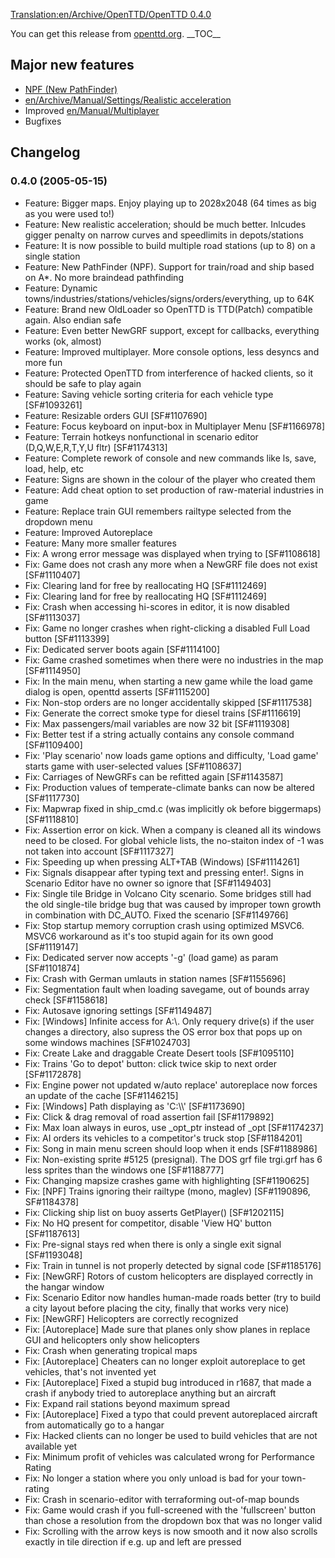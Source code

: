 [[Translation:en/Archive/OpenTTD/OpenTTD 0.4.0]]

{{en/Archive/OpenTTD/Navigation}}
{{en/Archive/OpenTTD/NaviPrevNext|prev=en/Archive/OpenTTD/OpenTTD 0.3.6|next=en/Archive/OpenTTD/OpenTTD 0.4.0.1|date=2005-05-15}}

You can get this release from [http://www.openttd.org/download-stable/0.4.0.1 openttd.org].
__TOC__

==Major new features==
* [[en/Archive/Manual/Settings/New global pathfinding| NPF (New PathFinder)]]
* [[en/Archive/Manual/Settings/Realistic acceleration]]
* Improved [[en/Manual/Multiplayer]]
* Bugfixes

==Changelog==
===0.4.0 (2005-05-15)===
* Feature: Bigger maps. Enjoy playing up to 2028x2048 (64 times as big as you were used to!)
* Feature: New realistic acceleration; should be much better. Inlcudes gigger penalty on narrow curves and speedlimits in depots/stations
* Feature: It is now possible to build multiple road stations (up to 8) on a single station
* Feature: New PathFinder (NPF). Support for train/road and ship based on A*. No more braindead pathfinding
* Feature: Dynamic towns/industries/stations/vehicles/signs/orders/everything, up to 64K
* Feature: Brand new OldLoader so OpenTTD is TTD(Patch) compatible again. Also endian safe
* Feature: Even better NewGRF support, except for callbacks, everything works (ok, almost)
* Feature: Improved multiplayer. More console options, less desyncs and more fun
* Feature: Protected OpenTTD from interference of hacked clients, so it should be safe to play again
* Feature: Saving vehicle sorting criteria for each vehicle type [SF#1093261]
* Feature: Resizable orders GUI [SF#1107690]
* Feature: Focus keyboard on input-box in Multiplayer Menu [SF#1166978]
* Feature: Terrain hotkeys nonfunctional in scenario editor (D,Q,W,E,R,T,Y,U fltr) [SF#1174313]
* Feature: Complete rework of console and new commands like ls, save, load, help, etc
* Feature: Signs are shown in the colour of the player who created them
* Feature: Add cheat option to set production of raw-material industries in game
* Feature: Replace train GUI remembers railtype selected from the dropdown menu
* Feature: Improved Autoreplace
* Feature: Many more smaller features
* Fix: A wrong error message was displayed when trying to [SF#1108618]
* Fix: Game does not crash any more when a NewGRF file does not exist [SF#1110407]
* Fix: Clearing land for free by reallocating HQ [SF#1112469]
* Fix: Clearing land for free by reallocating HQ [SF#1112469]
* Fix: Crash when accessing hi-scores in editor, it is now disabled [SF#1113037]
* Fix: Game no longer crashes when right-clicking a disabled Full Load button [SF#1113399]
* Fix: Dedicated server boots again [SF#1114100]
* Fix: Game crashed sometimes when there were no industries in the map [SF#1114950]
* Fix: In the main menu, when starting a new game while the load game dialog is open, openttd asserts [SF#1115200]
* Fix: Non-stop orders are no longer accidentally skipped [SF#1117538]
* Fix: Generate the correct smoke type for diesel trains [SF#1116619]
* Fix: Max passengers/mail variables are now 32 bit [SF#1119308]
* Fix: Better test if a string actually contains any console command [SF#1109400]
* Fix: 'Play scenario' now loads game options and difficulty, 'Load game' starts game with user-selected values [SF#1108637]
* Fix: Carriages of NewGRFs can be refitted again [SF#1143587]
* Fix: Production values of temperate-climate banks can now be altered [SF#1117730]
* Fix: Mapwrap fixed in ship_cmd.c (was implicitly ok before biggermaps) [SF#1118810]
* Fix: Assertion error on kick. When a company is cleaned all its windows need to be closed. For global vehicle lists, the no-staiton index of -1 was not taken into account [SF#1117327]
* Fix: Speeding up when pressing ALT+TAB (Windows) [SF#1114261]
* Fix: Signals disappear after typing text and pressing enter!. Signs in Scenario Editor have no owner so ignore that [SF#1149403]
* Fix: Single tile Bridge in Volcano City scenario. Some bridges still had the old single-tile bridge bug that was caused by improper town growth in combination with DC_AUTO. Fixed the scenario [SF#1149766]
* Fix: Stop startup memory corruption crash using optimized MSVC6. MSVC6 workaround as it's too stupid again for its own good [SF#1119147]
* Fix: Dedicated server now accepts '-g' (load game) as param [SF#1101874]
* Fix: Crash with German umlauts in station names [SF#1155696]
* Fix: Segmentation fault when loading savegame, out of bounds array check [SF#1158618]
* Fix: Autosave ignoring settings [SF#1149487]
* Fix: [Windows] Infinite access for A:\. Only requery drive(s) if the user changes a directory, also supress the OS error box that pops up on some windows machines [SF#1024703]
* Fix: Create Lake and draggable Create Desert tools [SF#1095110]
* Fix: Trains 'Go to depot' button: click twice skip to next order [SF#1172878]
* Fix: Engine power not updated w/auto replace' autoreplace now forces an update of the cache [SF#1146215]
* Fix: [Windows] Path displaying as 'C:\\' [SF#1173690]
* Fix: Click & drag removal of road assertion fail [SF#1179892]
* Fix: Max loan always in euros, use _opt_ptr instead of _opt [SF#1174237]
* Fix: AI orders its vehicles to a competitor's truck stop [SF#1184201]
* Fix: Song in main menu screen should loop when it ends [SF#1188986]
* Fix: Non-existing sprite #5125 (presignal). The DOS grf file trgi.grf has 6 less sprites than the windows one [SF#1188777]
* Fix: Changing mapsize crashes game with highlighting [SF#1190625]
* Fix: [NPF] Trains ignoring their railtype (mono, maglev) [SF#1190896, SF#1184378]
* Fix: Clicking ship list on buoy asserts GetPlayer() [SF#1202115]
* Fix: No HQ present for competitor, disable 'View HQ' button [SF#1187613]
* Fix: Pre-signal stays red when there is only a single exit signal [SF#1193048]
* Fix: Train in tunnel is not properly detected by signal code [SF#1185176]
* Fix: [NewGRF] Rotors of custom helicopters are displayed correctly in the hangar window
* Fix: Scenario Editor now handles human-made roads better (try to build a city layout before placing the city, finally that works very nice)
* Fix: [NewGRF] Helicopters are correctly recognized
* Fix: [Autoreplace] Made sure that planes only show planes in replace GUI and helicopters only show helicopters
* Fix: Crash when generating tropical maps
* Fix: [Autoreplace] Cheaters can no longer exploit autoreplace to get vehicles, that's not invented yet
* Fix: [Autoreplace] Fixed a stupid bug introduced in r1687, that made a crash if anybody tried to autoreplace anything but an aircraft
* Fix: Expand rail stations beyond maximum spread
* Fix: [Autoreplace] Fixed a typo that could prevent autoreplaced aircraft from automatically go to a hangar
* Fix: Hacked clients can no longer be used to build vehicles that are not available yet
* Fix: Minimum profit of vehicles was calculated wrong for Performance Rating
* Fix: No longer a station where you only unload is bad for your town-rating
* Fix: Crash in scenario-editor with terraforming out-of-map bounds
* Fix: Game would crash if you full-screened with the 'fullscreen' button than chose a resolution from the dropdown box that was no longer valid
* Fix: Scrolling with the arrow keys is now smooth and it now also scrolls exactly in tile direction if e.g. up and left are pressed